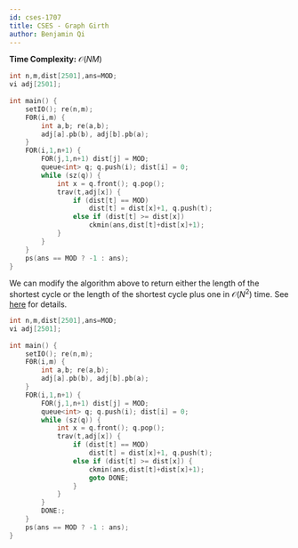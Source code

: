 ```yaml
---
id: cses-1707
title: CSES - Graph Girth
author: Benjamin Qi
---
```


**Time Complexity:** $\mathcal{O}(NM)$

<IncompleteSection />

```cpp
int n,m,dist[2501],ans=MOD;
vi adj[2501];
 
int main() {
	setIO(); re(n,m);
	F0R(i,m) {
		int a,b; re(a,b);
		adj[a].pb(b), adj[b].pb(a);
	}
	FOR(i,1,n+1) {
		FOR(j,1,n+1) dist[j] = MOD;
		queue<int> q; q.push(i); dist[i] = 0;
		while (sz(q)) {
			int x = q.front(); q.pop(); 
			trav(t,adj[x]) {
				if (dist[t] == MOD) 
					dist[t] = dist[x]+1, q.push(t); 
				else if (dist[t] >= dist[x]) 
					ckmin(ans,dist[t]+dist[x]+1);
			}
		}
	}
	ps(ans == MOD ? -1 : ans);
}
```

<Optional title="BFS-Cycle">

We can modify the algorithm above to return either the length of the shortest cycle or the length of the shortest cycle plus one in $\mathcal{O}(N^2)$ time. See [here](https://people.csail.mit.edu/virgi/6.890/lecture9.pdf#page=4) for details.


```cpp
int n,m,dist[2501],ans=MOD;
vi adj[2501];
 
int main() {
	setIO(); re(n,m);
	F0R(i,m) {
		int a,b; re(a,b);
		adj[a].pb(b), adj[b].pb(a);
	}
	FOR(i,1,n+1) {
		FOR(j,1,n+1) dist[j] = MOD;
		queue<int> q; q.push(i); dist[i] = 0;
		while (sz(q)) {
			int x = q.front(); q.pop(); 
			trav(t,adj[x]) {
				if (dist[t] == MOD) 
					dist[t] = dist[x]+1, q.push(t); 
				else if (dist[t] >= dist[x]) {
					ckmin(ans,dist[t]+dist[x]+1);
					goto DONE;
				}
			}
		}
		DONE:;
	}
	ps(ans == MOD ? -1 : ans);
}
```

</Optional>

